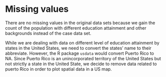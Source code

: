 # Missing values

There are no missing values in the original data sets because we gain the count of the population with different education attainment and other backgrounds instead of the case data set. 

While we are dealing with data on different level of education attainment by states in the United States, we need to convert the states' name to their abbreviate. However, the R package `usdata` would convert Puerto Rico to NA. Since Puerto Rico is an unincorporated territory of the United States but not strictly a state in the United State, we decide to remove data related to puerto Rico in order to plot spatial data in a US map. 